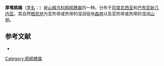 {{Speciesbox
| name = 厚嘴鹃鵙
| image = Coracina caeruleogrisea by John Gould.jpg
| status = LC | status_system = IUCN3.1
| genus = Coracina
| species = caeruleogrisea
| authority = (Gray, 1858)
| synonyms = }}
'''厚嘴鹃鵙'''（[[学名|学名]]：{{lang|la|''Coracina caeruleogrisea''}}）是[[山椒鸟科|山椒鸟科]][[鸦鹃鵙属|鸦鹃鵙属]]的一种。分布于[[印度尼西亚|印度尼西亚]]和[[巴布亚新几内亚|巴布亚新几内亚]]。其自然[[栖息地|栖息地]]为亚热带或热带的湿润低地[[森林|森林]]以及亚热带或热带的湿润[[山地|山地]]。

== 参考文献 ==
* {{IUCN2010
|assessors=BirdLife International
|year=2009
|id=146791
|title=Coracina caeruleogrisea
|version=2010.3
|downloaded= 2010-10-19
}}
{{Taxonbar|from=Q2667598}}

[[Category:鸦鹃鵙属|Category:鸦鹃鵙属]]